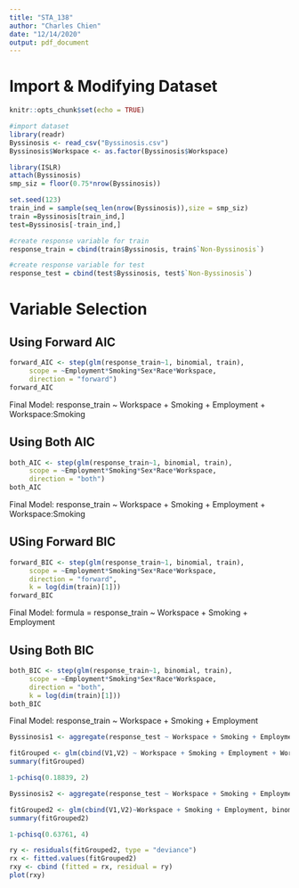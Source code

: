 ```yaml
---
title: "STA_138"
author: "Charles Chien"
date: "12/14/2020"
output: pdf_document
---
```


# Import & Modifying Dataset
```r
knitr::opts_chunk$set(echo = TRUE)

#import dataset
library(readr)
Byssinosis <- read_csv("Byssinosis.csv")
Byssinosis$Workspace <- as.factor(Byssinosis$Workspace)

library(ISLR)
attach(Byssinosis)
smp_siz = floor(0.75*nrow(Byssinosis))

set.seed(123)  
train_ind = sample(seq_len(nrow(Byssinosis)),size = smp_siz)  
train =Byssinosis[train_ind,] 
test=Byssinosis[-train_ind,]

#create response variable for train
response_train = cbind(train$Byssinosis, train$`Non-Byssinosis`)

#create response variable for test
response_test = cbind(test$Byssinosis, test$`Non-Byssinosis`)

```

# Variable Selection

## Using Forward AIC
```r
forward_AIC <- step(glm(response_train~1, binomial, train),
     scope = ~Employment*Smoking*Sex*Race*Workspace,
     direction = "forward")
forward_AIC
```

Final Model: response_train ~ Workspace + Smoking + Employment + Workspace:Smoking

## Using Both AIC
```r
both_AIC <- step(glm(response_train~1, binomial, train),
     scope = ~Employment*Smoking*Sex*Race*Workspace,
     direction = "both")
both_AIC
```

Final Model:  response_train ~ Workspace + Smoking + Employment + Workspace:Smoking

## USing Forward BIC
```r
forward_BIC <- step(glm(response_train~1, binomial, train),
     scope = ~Employment*Smoking*Sex*Race*Workspace,
     direction = "forward",
     k = log(dim(train)[1]))
forward_BIC
```

Final Model: formula = response_train ~ Workspace + Smoking + Employment

## Using Both BIC
```r
both_BIC <- step(glm(response_train~1, binomial, train),
     scope = ~Employment*Smoking*Sex*Race*Workspace,
     direction = "both",
     k = log(dim(train)[1]))
both_BIC
```

Final Model: response_train ~ Workspace + Smoking + Employment


```r
Byssinosis1 <- aggregate(response_test ~ Workspace + Smoking + Employment+ Workspace:Smoking,FUN = sum, data = test)

fitGrouped <- glm(cbind(V1,V2) ~ Workspace + Smoking + Employment + Workspace:Smoking, binomial, Byssinosis1)
summary(fitGrouped)

1-pchisq(0.18839, 2)
```

```r
Byssinosis2 <- aggregate(response_test ~ Workspace + Smoking + Employment,FUN = sum, data = test)

fitGrouped2 <- glm(cbind(V1,V2)~Workspace + Smoking + Employment, binomial, Byssinosis2)
summary(fitGrouped2)

1-pchisq(0.63761, 4)
```


```r
ry <- residuals(fitGrouped2, type = "deviance")
rx <- fitted.values(fitGrouped2)
rxy <- cbind (fitted = rx, residual = ry)
plot(rxy)
```




